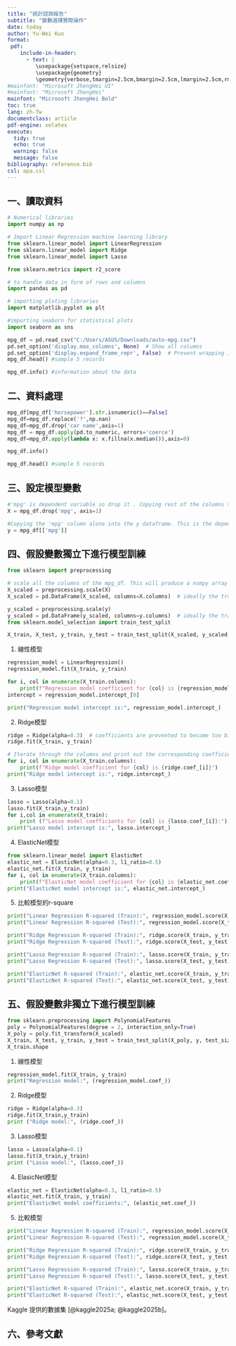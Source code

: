 ---
title: "統計諮詢報告"
subtitle: "變數選擇實際操作"
date: today
author: Yu-Wei Kuo
format:
 pdf:
    include-in-header:
      - text: |
         \usepackage{setspace,relsize}
         \usepackage{geometry}
         \geometry{verbose,tmargin=2.5cm,bmargin=2.5cm,lmargin=2.5cm,rmargin=2.5cm}
#mainfont: "Microsoft JhengHei UI"
#mainfont: "Microsoft JhengHei"
mainfont: "Microsoft JhengHei Bold"
toc: true
lang: zh-Tw
documentclass: article
pdf-engine: xelatex
execute:
  tidy: true
  echo: true
  warning: false
  message: false
bibliography: reference.bib
csl: apa.csl
---

## 一、讀取資料

```{python}
# Numerical libraries
import numpy as np   

# Import Linear Regression machine learning library
from sklearn.linear_model import LinearRegression
from sklearn.linear_model import Ridge
from sklearn.linear_model import Lasso

from sklearn.metrics import r2_score

# to handle data in form of rows and columns 
import pandas as pd    

# importing ploting libraries
import matplotlib.pyplot as plt   

#importing seaborn for statistical plots
import seaborn as sns

mpg_df = pd.read_csv("C:/Users/ASUS/Downloads/auto-mpg.csv")
pd.set_option('display.max_columns', None)  # Show all columns
pd.set_option('display.expand_frame_repr', False)  # Prevent wrapping into multiple lines
mpg_df.head() #sample 5 records
```

```{python}
mpg_df.info() #information about the data
```




## 二、資料處理

```{python}
mpg_df[mpg_df['horsepower'].str.isnumeric()==False]
mpg_df=mpg_df.replace('?',np.nan)
mpg_df=mpg_df.drop('car name',axis=1)
mpg_df = mpg_df.apply(pd.to_numeric, errors='coerce')
mpg_df=mpg_df.apply(lambda x: x.fillna(x.median()),axis=0)
```

```{python}
mpg_df.info()
```

```{python}
mpg_df.head() #sample 5 records
```




## 三、設定模型變數

```{python}
#'mpg' is dependent variable so drop it . Copying rest of the columns to X
X = mpg_df.drop('mpg', axis=1)

#Copying the 'mpg' column alone into the y dataframe. This is the dependent variable
y = mpg_df[['mpg']]
```




## 四、假設變數獨立下進行模型訓練

```{python}
from sklearn import preprocessing

# scale all the columns of the mpg_df. This will produce a numpy array
X_scaled = preprocessing.scale(X)
X_scaled = pd.DataFrame(X_scaled, columns=X.columns)  # ideally the training and test should be 

y_scaled = preprocessing.scale(y)
y_scaled = pd.DataFrame(y_scaled, columns=y.columns)  # ideally the training and test should be 
from sklearn.model_selection import train_test_split

X_train, X_test, y_train, y_test = train_test_split(X_scaled, y_scaled, test_size=0.30, random_state=1)
```

1. 線性模型

```{python}
regression_model = LinearRegression()
regression_model.fit(X_train, y_train)

for i, col in enumerate(X_train.columns):
    print(f"Regression model coefficient for {col} is {regression_model.coef_[0][i]}")
intercept = regression_model.intercept_[0]

print("Regression model intercept is:", regression_model.intercept_)
```

2. Ridge模型
```{python}
ridge = Ridge(alpha=0.3)  # coefficients are prevented to become too big by this alpha value
ridge.fit(X_train, y_train)

# Iterate through the columns and print out the corresponding coefficient
for i, col in enumerate(X_train.columns):   
    print(f"Ridge model coefficient for {col} is {ridge.coef_[i]}")
print("Ridge model intercept is:", ridge.intercept_)
```

3. Lasso模型

```{python}
lasso = Lasso(alpha=0.1)
lasso.fit(X_train,y_train)
for i,col in enumerate(X_train):
    print (f"Lasso model coefficients for {col} is {lasso.coef_[i]}:")
print("Lasso model intercept is:", lasso.intercept_)
```

4. ElasticNet模型

```{python}
from sklearn.linear_model import ElasticNet
elastic_net = ElasticNet(alpha=0.3, l1_ratio=0.5) 
elastic_net.fit(X_train, y_train)
for i, col in enumerate(X_train.columns):   
    print(f"ElasticNet model coefficient for {col} is {elastic_net.coef_[i]}")
print("ElasticNet model intercept is:", elastic_net.intercept_)
```

5. 比較模型的r-square

```{python}
print("Linear Regression R-squared (Train):", regression_model.score(X_train, y_train))
print("Linear Regression R-squared (Test):", regression_model.score(X_test, y_test))

print("Ridge Regression R-squared (Train):", ridge.score(X_train, y_train))
print("Ridge Regression R-squared (Test):", ridge.score(X_test, y_test))

print("Lasso Regression R-squared (Train):", lasso.score(X_train, y_train))
print("Lasso Regression R-squared (Test):", lasso.score(X_test, y_test))

print("ElasticNet R-squared (Train):", elastic_net.score(X_train, y_train))
print("ElasticNet R-squared (Test):", elastic_net.score(X_test, y_test))

```




## 五、假設變數非獨立下進行模型訓練

```{python}
from sklearn.preprocessing import PolynomialFeatures
poly = PolynomialFeatures(degree = 2, interaction_only=True)
X_poly = poly.fit_transform(X_scaled)
X_train, X_test, y_train, y_test = train_test_split(X_poly, y, test_size=0.30, random_state=1)
X_train.shape
```

1. 線性模型

```{python}
regression_model.fit(X_train, y_train)
print("Regression model:", (regression_model.coef_))
```

2. Ridge模型

```{python}
ridge = Ridge(alpha=0.3)
ridge.fit(X_train,y_train)
print ("Ridge model:", (ridge.coef_))
```

3. Lasso模型

```{python}
lasso = Lasso(alpha=0.1)
lasso.fit(X_train,y_train)
print ("Lasso model:", (lasso.coef_))
```

4. ElasicNet模型

```{python}
elastic_net = ElasticNet(alpha=0.3, l1_ratio=0.5)
elastic_net.fit(X_train, y_train)
print("ElasticNet model coefficients:", (elastic_net.coef_))

```

5. 比較模型

```{python}
print("Linear Regression R-squared (Train):", regression_model.score(X_train, y_train))
print("Linear Regression R-squared (Test):", regression_model.score(X_test, y_test))

print("Ridge Regression R-squared (Train):", ridge.score(X_train, y_train))
print("Ridge Regression R-squared (Test):", ridge.score(X_test, y_test))

print("Lasso Regression R-squared (Train):", lasso.score(X_train, y_train))
print("Lasso Regression R-squared (Test):", lasso.score(X_test, y_test))

print("ElasticNet R-squared (Train):", elastic_net.score(X_train, y_train))
print("ElasticNet R-squared (Test):", elastic_net.score(X_test, y_test))

```

Kaggle 提供的數據集 [@kaggle2025a; @kaggle2025b]。

## 六、參考文獻
::: {#refs}
:::
